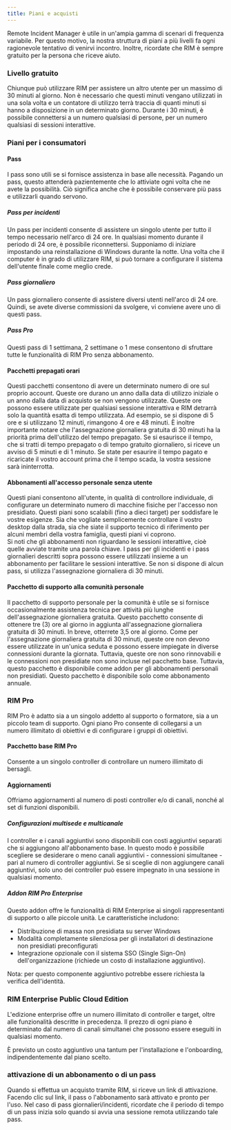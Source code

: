 ```yaml
---
title: Piani e acquisti
---
```



Remote Incident Manager è utile in un'ampia gamma di scenari di frequenza variabile. Per questo motivo, la nostra struttura di piani a più livelli fa ogni ragionevole tentativo di venirvi incontro. Inoltre, ricordate che RIM è sempre gratuito per la persona che riceve aiuto.

### Livello gratuito

Chiunque può utilizzare RIM per assistere un altro utente per un massimo di 30 minuti al giorno. Non è necessario che questi minuti vengano utilizzati in una sola volta e un contatore di utilizzo terrà traccia di quanti minuti si hanno a disposizione in un determinato giorno. Durante i 30 minuti, è possibile connettersi a un numero qualsiasi di persone, per un numero qualsiasi di sessioni interattive.

### Piani per i consumatori

#### Pass

I pass sono utili se si fornisce assistenza in base alle necessità. Pagando un pass, questo attenderà pazientemente che lo attiviate ogni volta che ne avete la possibilità. Ciò significa anche che è possibile conservare più pass e utilizzarli quando servono.

##### Pass per incidenti

Un pass per incidenti consente di assistere un singolo utente per tutto il tempo necessario nell'arco di 24 ore. In qualsiasi momento durante il periodo di 24 ore, è possibile riconnettersi. Supponiamo di iniziare impostando una reinstallazione di Windows durante la notte. Una volta che il computer è in grado di utilizzare RIM, si può tornare a configurare il sistema dell'utente finale come meglio crede.

##### Pass giornaliero

Un pass giornaliero consente di assistere diversi utenti nell'arco di 24 ore. Quindi, se avete diverse commissioni da svolgere, vi conviene avere uno di questi pass.

##### Pass Pro

Questi pass di 1 settimana, 2 settimane o 1 mese consentono di sfruttare tutte le funzionalità di RIM Pro senza abbonamento.

#### Pacchetti prepagati orari

Questi pacchetti consentono di avere un determinato numero di ore sul proprio account. Queste ore durano un anno dalla data di utilizzo iniziale o un anno dalla data di acquisto se non vengono utilizzate.
Queste ore possono essere utilizzate per qualsiasi sessione interattiva e RIM detrarrà solo la quantità esatta di tempo utilizzata. Ad esempio, se si dispone di 5 ore e si utilizzano 12 minuti, rimangono 4 ore e 48 minuti. È inoltre importante notare che l'assegnazione giornaliera gratuita di 30 minuti ha la priorità prima dell'utilizzo del tempo prepagato. Se si esaurisce il tempo, che si tratti di tempo prepagato o di tempo gratuito giornaliero, si riceve un avviso di 5 minuti e di 1 minuto. Se state per esaurire il tempo pagato e ricaricate il vostro account prima che il tempo scada, la vostra sessione sarà ininterrotta.

#### Abbonamenti all'accesso personale senza utente

Questi piani consentono all'utente, in qualità di controllore individuale, di configurare un determinato numero di macchine fisiche per l'accesso non presidiato. Questi piani sono scalabili (fino a dieci target) per soddisfare le vostre esigenze. Sia che vogliate semplicemente controllare il vostro desktop dalla strada, sia che siate il supporto tecnico di riferimento per alcuni membri della vostra famiglia, questi piani vi coprono.  
Si noti che gli abbonamenti non riguardano le sessioni interattive, cioè quelle avviate tramite una parola chiave. I pass per gli incidenti e i pass giornalieri descritti sopra possono essere utilizzati insieme a un abbonamento per facilitare le sessioni interattive. Se non si dispone di alcun pass, si utilizza l'assegnazione giornaliera di 30 minuti.

#### Pacchetto di supporto alla comunità personale

Il pacchetto di supporto personale per la comunità è utile se si fornisce occasionalmente assistenza tecnica per attività più lunghe dell'assegnazione giornaliera gratuita. Questo pacchetto consente di ottenere tre (3) ore al giorno in aggiunta all'assegnazione giornaliera gratuita di 30 minuti. In breve, otterrete 3,5 ore al giorno. Come per l'assegnazione giornaliera gratuita di 30 minuti, queste ore non devono essere utilizzate in un'unica seduta e possono essere impiegate in diverse connessioni durante la giornata. Tuttavia, queste ore non sono rinnovabili e le connessioni non presidiate non sono incluse nel pacchetto base. Tuttavia, questo pacchetto è disponibile come addon per gli abbonamenti personali non presidiati. Questo pacchetto è disponibile solo come abbonamento annuale.

### RIM Pro

RIM Pro è adatto sia a un singolo addetto al supporto o formatore, sia a un piccolo team di supporto. Ogni piano Pro consente di collegarsi a un numero illimitato di obiettivi e di configurare i gruppi di obiettivi.

#### Pacchetto base RIM Pro

Consente a un singolo controller di controllare un numero illimitato di bersagli.

#### Aggiornamenti

Offriamo aggiornamenti al numero di posti controller e/o di canali, nonché al set di funzioni disponibili.

##### Configurazioni multisede e multicanale

I controller e i canali aggiuntivi sono disponibili con costi aggiuntivi separati che si aggiungono all'abbonamento base. In questo modo è possibile scegliere se desiderare o meno canali aggiuntivi - connessioni simultanee - pari al numero di controller aggiuntivi. Se si sceglie di non aggiungere canali aggiuntivi, solo uno dei controller può essere impegnato in una sessione in qualsiasi momento. 

##### Addon RIM Pro Enterprise

Questo addon offre le funzionalità di RIM Enterprise ai singoli rappresentanti di supporto o alle piccole unità. Le caratteristiche includono:
* Distribuzione di massa non presidiata su server Windows
* Modalità completamente silenziosa per gli installatori di destinazione non presidiati preconfigurati
* Integrazione opzionale con il sistema SSO (Single Sign-On) dell'organizzazione (richiede un costo di installazione aggiuntivo).

Nota: per questo componente aggiuntivo potrebbe essere richiesta la verifica dell'identità.

### RIM Enterprise Public Cloud Edition

L'edizione enterprise offre un numero illimitato di controller e target, oltre alle funzionalità descritte in precedenza. Il prezzo di ogni piano è determinato dal numero di canali simultanei che possono essere eseguiti in qualsiasi momento.

È previsto un costo aggiuntivo una tantum per l'installazione e l'onboarding, indipendentemente dal piano scelto.  

### attivazione di un abbonamento o di un pass

Quando si effettua un acquisto tramite RIM, si riceve un link di attivazione. Facendo clic sul link, il pass o l'abbonamento sarà attivato e pronto per l'uso. Nel caso di pass giornalieri/incidenti, ricordate che il periodo di tempo di un pass inizia solo quando si avvia una sessione remota utilizzando tale pass.
